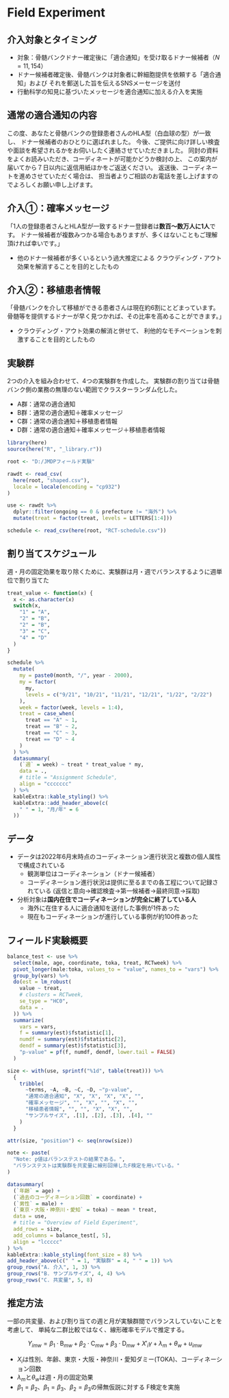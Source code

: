 # Field Experiment

## 介入対象とタイミング

- 対象：骨髄バンクドナー確定後に「適合通知」を受け取るドナー候補者（$N = 11,154$）
- ドナー候補者確定後、骨髄バンクは対象者に幹細胞提供を依頼する「適合通知」および
それを郵送した旨を伝えるSNSメーセージを送付
- 行動科学の知見に基づいたメッセージを適合通知に加える介入を実施

## 通常の適合通知の内容

この度、あなたと骨髄バンクの登録患者さんのHLA型（白血球の型）が一致し、
ドナー候補者のおひとりに選ばれました。
今後、ご提供に向け詳しい検査や面談を希望されるかをお伺いしたく連絡させていただきました。
同封の資料をよくお読みいただき、コーディネートが可能かどうか検討の上、
この案内が届いてから７日以内に返信用紙ほかをご返送ください。
返送後、コーディネートを進めさせていただく場合は、
担当者よりご相談のお電話を差し上げますのでよろしくお願い申し上げます。

## 介入①：確率メッセージ

「1人の登録患者さんとHLA型が一致するドナー登録者は**数百〜数万人に1人**です。
ドナー候補者が複数みつかる場合もありますが、多くはないこともご理解頂ければ幸いです。」

- 他のドナー候補者が多くいるという過大推定による
クラウディング・アウト効果を解消することを目的としたもの

## 介入②：移植患者情報

「骨髄バンクを介して移植ができる患者さんは現在約6割にとどまっています。
骨髄等を提供するドナーが早く見つかれば、その比率を高めることができます。」

- クラウディング・アウト効果の解消と併せて、
利他的なモチベーションを刺激することを目的としたもの

## 実験群

2つの介入を組み合わせて、4つの実験群を作成した。
実験群の割り当ては骨髄バンク側の業務の無理のない範囲でクラスターランダム化した。

- A群：通常の適合通知
- B群：通常の適合通知＋確率メッセージ
- C群：通常の適合通知＋移植患者情報
- D群：通常の適合通知＋確率メッセージ＋移植患者情報

```r
library(here)
source(here("R", "_library.r"))
```

```r
root <- "D:/JMDPフィールド実験"

rawdt <- read_csv(
  here(root, "shaped.csv"),
  locale = locale(encoding = "cp932")
)

use <- rawdt %>%
  dplyr::filter(ongoing == 0 & prefecture != "海外") %>%
  mutate(treat = factor(treat, levels = LETTERS[1:4]))

schedule <- read_csv(here(root, "RCT-schedule.csv"))
```

## 割り当てスケジュール

週・月の固定効果を取り除くために、実験群は月・週でバランスするように週単位で割り当てた

```r
treat_value <- function(x) {
  x <- as.character(x)
  switch(x,
    "1" = "A",
    "2" = "B",
    "2" = "B",
    "3" = "C",
    "4" = "D"
  )
}

schedule %>%
  mutate(
    my = paste0(month, "/", year - 2000),
    my = factor(
      my,
      levels = c("9/21", "10/21", "11/21", "12/21", "1/22", "2/22")
    ),
    week = factor(week, levels = 1:4),
    treat = case_when(
      treat == "A" ~ 1,
      treat == "B" ~ 2,
      treat == "C" ~ 3,
      treat == "D" ~ 4
    )
  ) %>%
  datasummary(
    (`週` = week) ~ treat * treat_value * my,
    data = .,
    # title = "Assignment Schedule",
    align = "ccccccc"
  ) %>%
  kableExtra::kable_styling() %>%
  kableExtra::add_header_above(c(
    " " = 1, "月/年" = 6
  ))
```

## データ

- データは2022年6月末時点のコーディネーション進行状況と複数の個人属性で構成されている
  - 観測単位はコーディネーション（ドナー候補者）
  - コーディネーション進行状況は提供に至るまでの各工程について記録されている
  (返信と意向$\to$確認検査$\to$第一候補者$\to$最終同意$\to$採取)
- 分析対象は**国内在住でコーディネーションが完全に終了している人**
  - 海外に在住する人に適合通知を送付した事例が1件あった
  - 現在もコーディネーションが進行している事例が約100件あった

## フィールド実験概要

```r
balance_test <- use %>%
  select(male, age, coordinate, toka, treat, RCTweek) %>%
  pivot_longer(male:toka, values_to = "value", names_to = "vars") %>%
  group_by(vars) %>%
  do(est = lm_robust(
    value ~ treat,
    # clusters = RCTweek,
    se_type = "HC0",
    data = .
  )) %>%
  summarize(
    vars = vars,
    f = summary(est)$fstatistic[1],
    numdf = summary(est)$fstatistic[2],
    dendf = summary(est)$fstatistic[3],
    "p-value" = pf(f, numdf, dendf, lower.tail = FALSE)
  )

size <- with(use, sprintf("%1d", table(treat))) %>%
  {
    tribble(
      ~terms, ~A, ~B, ~C, ~D, ~"p-value",
      "通常の適合通知", "X", "X", "X", "X", "",
      "確率メッセージ", "", "X", "", "X", "",
      "移植患者情報", "", "", "X", "X", "",
      "サンプルサイズ", .[1], .[2], .[3], .[4], ""
    )
  }

attr(size, "position") <- seq(nrow(size))

note <- paste(
  "Note: p値はバランステストの結果である。",
  "バランステストは実験群を共変量に線形回帰したF検定を用いている。"
)

datasummary(
  (`年齢` = age) +
  (`過去のコーディネーション回数` = coordinate) +
  (`男性` = male) +
  (`東京・大阪・神奈川・愛知` = toka) ~ mean * treat,
  data = use,
  # title = "Overview of Field Experiment",
  add_rows = size,
  add_columns = balance_test[, 5],
  align = "lccccc"
) %>%
kableExtra::kable_styling(font_size = 8) %>%
add_header_above(c(" " = 1, "実験群" = 4, " " = 1)) %>%
group_rows("A. 介入", 1, 3) %>%
group_rows("B. サンプルサイズ", 4, 4) %>%
group_rows("C. 共変量", 5, 8)
```

## 推定方法

一部の共変量、および割り当ての週と月が実験群間でバランスしていないことを考慮して、
単純な二群比較ではなく、線形確率モデルで推定する。

$$
  Y_{imw} =
  \beta_1 \cdot \text{B}_{mw} + \beta_2 \cdot \text{C}_{mw}
  + \beta_3 \cdot \text{D}_{mw}
  + X'_i \gamma + \lambda_m + \theta_w + u_{imw}
$$

- $X_i$は性別、年齢、東京・大阪・神奈川・愛知ダミー(TOKA)、コーディネーション回数
- $\lambda_m$と$\theta_w$は週・月の固定効果
- $\beta_1 = \beta_2$、$\beta_1 = \beta_3$、$\beta_2 = \beta_3$の帰無仮説に対する
F検定を実施

<!-- ## Outcomes

- 提供に至るまでの各工程が記録されている
- 最も個人の意向が現れる以下の工程をPrimary outcomesとする
  - **Reply**: 適合通知に返信したならば1を取る二値変数
  - **Intention**: 提供を希望するという意向を示して返信したならば1を取る二値変数
- 返信意向の以下の4工程をSecondary outcomesとする
  - **CT**: 確認検査を実施したならば1を取る二値変数
  - **Candidate**: 第一候補者に選定されたならば1を取る二値変数
  - **Consent**: 最終同意をしたならば1を取る二値変数
  - **Donation**: 採取をしたならば1を取る二値変数 -->

